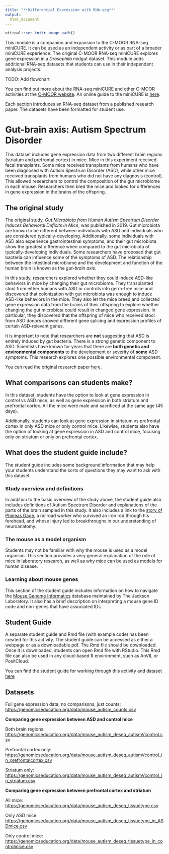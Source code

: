 ```yaml
---
title: "**Differential Expression with RNA-seq**"
output:
  html_document
---
```


```r
ottrpal::set_knitr_image_path()
```

This module is a companion and expansion to the C-MOOR RNA-seq miniCURE. It can be used as an independent activity or as part of a broader miniCURE experience. The original C-MOOR RNA-seq miniCURE explores gene expression in a _Drosophila_ midgut dataset. This module adds additional RNA-seq datasets that students can use in their independent analysis projects. 

TODO: Add flowchart

You can find out more about the RNA-seq miniCURE and other C-MOOR activities at the [C-MOOR website](https://www.c-moor.org/). An online guide to the miniCURE is [here](https://science.c-moor.org/miniCURE-RNA-seq/index.html).

Each section introduces an RNA-seq dataset from a published research paper. The datasets have been formatted for student use.

# Gut-brain axis: Autism Spectrum Disorder

This dataset includes gene expression data from two different brain regions (striatum and prefrontal cortex) in mice. Mice in this experiment received fecal transplants. Some mice received transplants from humans who have been diagnosed with Autism Spectrum Disorder (ASD), while other mice received transplants from humans who did not have any diagnosis (control). This allowed researchers to control the composition of the gut microbiome in each mouse. Researchers then bred the mice and looked for differences in gene expression in the brains of the offspring.

## The original study

The original study, _Gut Microbiota from Human Autism Spectrum Disorder Induces Behavioral Deficits in Mice_, was published in 2019. Gut microbiota are known to be different between individuals with ASD and individuals who are considered typically-developing. Additionally, some individuals with ASD also experience gastrointestinal symptoms, and their gut microbiota show the greatest difference when compared to the gut microbiota of typically-developing individuals. Some researchers have proposed that gut bacteria can influence some of the symptoms of ASD. The relationship between the intestinal microbiome and the development and function of the human brain is known as the _gut-brain axis._

In this study, researchers explored whether they could induce ASD-like behaviors in mice by changing their gut microbiome. They transplanted stool from either humans with ASD or controls into germ-free mice and discovered that colonization with gut microbiota was enough to induce ASD-like behaviors in the mice. They also let the mice breed and collected gene expression data from the brains of their offspring to explore whether changing the gut microbiota could result in changed gene expression. In particular, they discovered that the offspring of mice who received stool from ASD donors showed different gene splicing and expression profiles of certain ASD-relevant genes.

It is important to note that researchers are **not** suggesting that ASD is entirely induced by gut bacteria. There is a strong genetic component to ASD. Scientists have known for years that there are **both genetic and environmental components** to the development or severity of **some** ASD symptoms. This research explores one possible environmental component.

You can read the original research paper [here](https://pmc.ncbi.nlm.nih.gov/articles/PMC6993574/pdf/nihms-1528786.pdf).

## What comparisons can students make?

In this dataset, students have the option to look at gene expression in control vs ASD mice, as well as gene expression in both striatum and prefrontal cortex. All the mice were male and sacrificed at the same age (45 days).

Additionally, students can look at gene expression in striatum vs prefrontal cortex in only ASD mice or only control mice. Likewise, students also have the option of looking at gene expression in ASD and control mice, focusing only on striatum or only on prefrontal cortex.

## What does the student guide include?

The student guide includes some background information that may help your students understand the sorts of questions they may want to ask with this dataset. 

### Study overview and definitions

In addition to the basic overview of the study above, the student guide also includes definitions of Autism Spectrum Disorder and explanations of the parts of the brain sampled in this study. It also includes a link to the [story of Phineas Gage](https://pmc.ncbi.nlm.nih.gov/articles/PMC1114479/), a railroad worker who survived an iron rod through his forehead, and whose injury led to breakthroughs in our understanding of neuroanatomy. 

### The mouse as a model organism

Students may not be familiar with why the mouse is used as a model organism. This section provides a very general explanation of the role of mice in laboratory research, as well as why mice can be used as models for human disease.

### Learning about mouse genes

This section of the student guide includes information on how to navigate the [Mouse Genome Informatics](https://informatics.jax.org/) database maintained by The Jackson Laboratory. It also has a brief description on interpreting a mouse gene ID code and non-genes that have associated IDs.

## Student Guide
A separate student guide and Rmd file (with example code) has been created for this activity. The student guide can be accessed as either a webpage or as a downloadable pdf. The Rmd file should be downloaded. Once it is downloaded, students can open Rmd file with RStudio. This Rmd file can also be used in any cloud-based R environment, such as AnVIL or PositCloud.

You can find the student guide for working through this activity and dataset [here](rnaseq_de_student-guide.html)

## Datasets
Full gene expression data; no comparisons, just counts:  [https://genomicseducation.org/data/mouse_autism_counts.csv](https://genomicseducation.org/data/mouse_autism_counts.csv)

**Comparing gene expression between ASD and control mice**

Both brain regions: [https://genomicseducation.org/data/mouse_autism_deseq_autismVcontrol.csv](https://genomicseducation.org/data/mouse_autism_deseq_autismVcontrol.csv)

Prefrontal cortex only:  [https://genomicseducation.org/data/mouse_autism_deseq_autismVcontrol_in_prefrontalcortex.csv](https://genomicseducation.org/data/mouse_autism_deseq_autismVcontrol_in_prefrontalcortex.csv)

Striatum only: [https://genomicseducation.org/data/mouse_autism_deseq_autismVcontrol_in_striatum.csv](https://genomicseducation.org/data/mouse_autism_deseq_autismVcontrol_in_striatum.csv)

**Comparing gene expression between prefrontal cortex and striatum**

All mice: [https://genomicseducation.org/data/mouse_autism_deseq_tissuetype.csv](https://genomicseducation.org/data/mouse_autism_deseq_tissuetype.csv)

Only ASD mice: [https://genomicseducation.org/data/mouse_autism_deseq_tissuetype_in_ASDmice.csv](https://genomicseducation.org/data/mouse_autism_deseq_tissuetype_in_ASDmice.csv)

Only control mice: [https://genomicseducation.org/data/mouse_autism_deseq_tissuetype_in_controlmice.csv](https://genomicseducation.org/data/mouse_autism_deseq_tissuetype_in_controlmice.csv)







